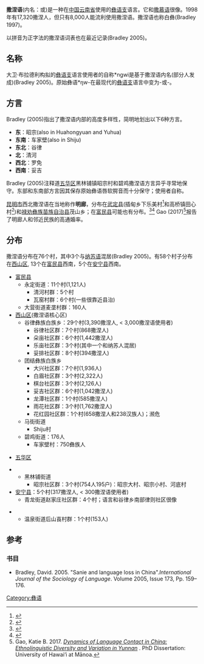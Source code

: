 {{Multiple issues|
{{Copy edit|time=2021-03-30T13:12:34+00:00}}
{{Rough translation|time=2021-04-23T08:36:19+00:00}}
}}
{{Infobox language
|name=撒涅语
|nativename=
|states=[[中国|中国]]
|ethnicity=17,200[[彝族|彝族]](2007)<ref name=e18/>
|speakers=8,000
|date=2007
|ref=e18
|familycolor=汉藏语系
|fam2=([[藏缅语族|藏缅语族]])
|fam3=[[缅彝语群|缅彝语群]]
|fam4=[[彝语支|彝语支]]
|fam5=[[卡卓语群|卡卓语群]]<ref>Lama, Ziwo Qiu-Fuyuan (2012), ''Subgrouping of Nisoic (Yi) Languages'', thesis, University of Texas at Arlington</ref>
|iso3=ysy
|glotto=sani1265
|glottorefname=Sanie
}}

'''撒涅语'''(内名：''{{IPA|sɑ21 ɲɛ21}}''或''{{IPA|sɑ21 ŋʷɛ21}}'')是一种在[[中国|中国]][[云南省|云南省]]使用的[[彝语支|彝语支]]语言。它和[[撒慕语|撒慕语]]很像。1998年有17,320撒涅人，但只有8,000人能流利使用撒涅语。撒涅语也称白彝(Bradley 1997)。

以拼音为正字法的撒涅语词表也在最近记录(Bradley 2005)。

==名称==
大卫·布拉德利构拟的[[彝语支|彝语支]]语言使用者的自称*ngwi是基于撒涅语内名''{{IPA|sɑ21 ŋʷɛ21}}''(部分人发成''{{IPA|sɑ21 ɲɛ21}}'')(Bradley 2005)。原始彝语*ŋw-在最现代的[[彝语支|彝语支]]语言中变为''{{IPA|ɲ}}''-或''{{IPA|n}}''-。

==方言==
Bradley (2005)指出了撒涅语内部的高度多样性，简明地划出以下6种方言。
* '''东'''：昭宗(also in Huahongyuan and Yuhua)
* '''东南'''：车家壁(also in Shiju)
* '''东北'''：谷律
* '''北'''：清河
* '''西北'''：罗免
* '''西南'''：妥吉

Bradley (2005)注释道[[五华区|五华区]]黑林铺镇昭宗村和碧鸡撒涅语方言异乎寻常地保守。东部和东南部方言因其保存原始彝语唇软腭音而十分保守；使用者自称''{{IPA|sɑ˨˩ŋʷi˨˩}}''。

[[昆明市|昆明市]]西北撒涅语在当地称作'''明廊'''，分布在[[武定县|武定县]](插甸乡下乐美村<ref>{{cite web|url=http://www.ynszxc.gov.cn/villagePage/vIndex.aspx?departmentid=81051|title=武定县插甸镇安德村委会下乐美|access-date=7 November 2016|archive-date=2018-09-26|archive-url=https://web.archive.org/web/20180926205911/http://www.ynszxc.gov.cn/villagePage/vIndex.aspx?departmentid=81051|dead-url=no}}</ref>和高桥镇田心村<ref>{{cite web|url=http://www.ynszxc.gov.cn/villagePage/vIndex.aspx?departmentid=246924|title=武定县高桥镇老滔村委会田心村|access-date=7 November 2016|archive-date=2018-09-26|archive-url=https://web.archive.org/web/20180926205956/http://www.ynszxc.gov.cn/villagePage/vIndex.aspx?departmentid=246924|dead-url=no}}</ref>)和[[禄劝彝族苗族自治县|禄劝彝族苗族自治县]]茂山乡；在[[富民县|富民县]]可能也有分布。<ref>{{cite web |url=https://asiaharvest.org/wp-content/uploads/people-groups/China/chinaPeoples/M/Minglang.pdf |title=Minglang people |website=asiaharvest.org |format=PDF |access-date=2021-03-29 |archive-date=2021-04-13 |archive-url=https://web.archive.org/web/20210413232110/https://asiaharvest.org/wp-content/uploads/people-groups/China/chinaPeoples/M/Minglang.pdf |dead-url=no }}</ref><ref>{{cite web |url=https://asiaharvest.org/wp-content/uploads/people-groups/China/chinaPeoples/M/Minglang.jpg |title=Minglang |website=asiaharvest.org |format=JPG |access-date=2021-03-29 |archive-date=2021-04-13 |archive-url=https://web.archive.org/web/20210413233700/https://asiaharvest.org/wp-content/uploads/people-groups/China/chinaPeoples/M/Minglang.jpg |dead-url=no }}</ref> Gao (2017)<ref name="Gao2017">Gao, Katie B. 2017. ''[http://ling.hawaii.edu/wp-content/uploads/GAO_Katie_Final_Dissertation.pdf Dynamics of Language Contact in China: Ethnolinguistic Diversity and Variation in Yunnan] {{Wayback|url=http://ling.hawaii.edu/wp-content/uploads/GAO_Katie_Final_Dissertation.pdf |date=20171102024900 }}''. PhD Dissertation: University of Hawai‘i at Mānoa.</ref>报告了明廊人和邻近民族的高通婚率。

==分布==
撒涅语分布在76个村，其中3个与[[纳苏语|纳苏语]]混居(Bradley 2005)。有58个村子分布在[[西山区|西山区]], 13个在[[富民县|富民县]]西南，5个在[[安宁县|安宁县]]西南。
* [[富民县|富民县]]
**永定街道：11个村(1,121人)
***清河村群：5个村
***瓦窑村群：6个村(一些很靠近县治)
**大营街道麦垄村群：160人
* [[西山区|西山区]](撒涅语核心区)
**谷律彝族白族乡：29个村(3,390撒涅人, < 3,000撒涅语使用者)
***谷律社区群：7个村(868撒涅人)
***朵亩社区群：6个村(1,442撒涅人)
***乐亩社区群：3个村(其中一个和纳苏人混居)
***妥排社区群：8个村(394撒涅人)
**团结彝族白族乡
***大兴社区群：7个村(1,936人)
***白眉社区群：3个村(2,322人)
***棋台社区群：3个村(2,126人)
***妥吉社区群：6个村(1,042撒涅人)
***龙潭社区群：1个村(585撒涅人)
***雨花社区群：3个村(1,762撒涅人)
***花红园社区群：1个村(658撒涅人和238汉族人)；濒危
**马街街道
***Shiju村
**碧鸡街道：176人
***车家壁村：750彝族人

* [[五华区|五华区]]

**黑林铺街道
***昭宗社区群：3个村(754人195户)：昭宗大村、昭宗小村、河底村
* [[安宁县|安宁县]]：5个村(317撒涅人, < 300撒涅语使用者)
**青龙街道赵家庄社区群：4个村；语言和谷律乡南部律则社区很像

**温泉街道后山崀村群：1个村(153人)

==参考==
{{Reflist}}

===书目===
* Bradley, David. 2005. "Sanie and language loss in China".''International Journal of the Sociology of Language''. Volume 2005, Issue 173, Pp. 159–176.

{{中国语言}}
{{汉藏语系}}
{{Lolo-Burmese languages}}

[[Category:彝语|Category:彝语]]